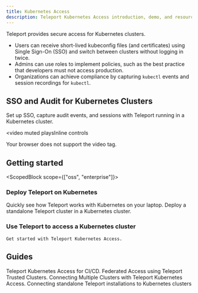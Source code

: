 ```yaml
---
title: Kubernetes Access
description: Teleport Kubernetes Access introduction, demo, and resources.
---
```


Teleport provides secure access for Kubernetes clusters.

- Users can receive short-lived kubeconfig files (and certificates) using Single Sign-On (SSO) and switch between clusters without logging in twice.
- Admins can use roles to implement policies, such as the best practice that developers must not access production.
- Organizations can achieve compliance by capturing `kubectl` events and session recordings for `kubectl`.

## SSO and Audit for Kubernetes Clusters

Set up SSO, capture audit events, and sessions with Teleport running in a Kubernetes cluster.

<video
  muted
  playsInline
  controls
>
  <source
    src="https://goteleport.com/teleport/videos/kubernetes-access/kubelogin.mp4"
    type="video/mp4"
  />

  <source
    src="https://goteleport.com/teleport/videos/kubernetes-access/kubelogin.webm"
    type="video/webm"
  />

  Your browser does not support the video tag.
</video>

## Getting started

<ScopedBlock scope={["oss", "enterprise"]}>

### Deploy Teleport on Kubernetes

<TileSet>
  <Tile icon="kubernetes" title="Try Teleport on a Local Kubernetes Cluster" href="./getting-started/local.mdx">
    Quickly see how Teleport works with Kubernetes on your laptop.
  </Tile>
  <Tile icon="kubernetes" title="Teleport Cluster in Kubernetes" href="./getting-started/cluster.mdx">
    Deploy a standalone Teleport cluster in a Kubernetes cluster.
  </Tile>
</TileSet>


### Use Teleport to access a Kubernetes cluster
</ScopedBlock>

<TileSet>
  <Tile icon="kubernetes" title="Teleport Kubernetes Agent" href="./getting-started/agent.mdx">

    Get started with Teleport Kubernetes Access.

  </Tile>
</TileSet>

## Guides

<TileSet>
  <Tile icon="kubernetes" title="Teleport Kubernetes Access for CI/CD" href="./guides/cicd.mdx">
    Teleport Kubernetes Access for CI/CD.
  </Tile>
  <Tile icon="kubernetes" title="Teleport Kubernetes Access and Trusted Clusters" href="./guides/federation.mdx">
    Federated Access using Teleport Trusted Clusters.
  </Tile>
  <Tile icon="kubernetes" title="Kubernetes Access Multiple Clusters" href="./guides/multiple-clusters.mdx">
    Connecting Multiple Clusters with Teleport Kubernetes Access.
  </Tile>
  <Tile icon="kubernetes" title="Kubernetes Access from standalone Teleport" href="./guides/standalone-teleport.mdx">
    Connecting standalone Teleport installations to Kubernetes clusters
  </Tile>
</TileSet>

